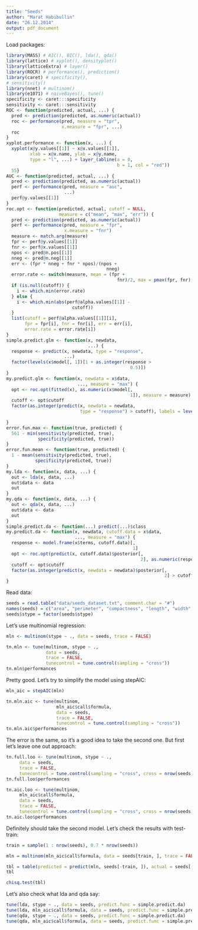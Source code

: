 ```yaml
---
title: "Seeds"
author: "Marat Habibullin"
date: "26.12.2014"
output: pdf_document
---
```


Load packages:

```r
library(MASS) # AIC(), BIC(), lda(), qda()
library(lattice) # xyplot(), densityplot()
library(latticeExtra) # layer()
library(ROCR) # performance(), prediction()
library(caret) # specificity(),
# sensitivity()
library(nnet) # multinom()
library(e1071) # naiveBayes(), tune()
specificity <- caret:::specificity
sensitivity <- caret:::sensitivity
ROC <- function(predicted, actual, ...) {
  pred <- prediction(predicted, as.numeric(actual))
  roc <- performance(pred, measure = "tpr",
                     x.measure = "fpr", ...)
  roc
}
xyplot.performance <- function(x, ...) {
  xyplot(x@y.values[[1]] ~ x@x.values[[1]],
         xlab = x@x.name, ylab = x@y.name,
         type = "l", ...) + layer_(abline(a = 0,
                                          b = 1, col = "red"))
  55}
AUC <- function(predicted, actual, ...) {
  pred <- prediction(predicted, as.numeric(actual))
  perf <- performance(pred, measure = "auc",
                      ...)
  perf@y.values[[1]]
}
roc.opt <- function(predicted, actual, cutoff = NULL,
                    measure = c("mean", "max", "err")) {
  pred <- prediction(predicted, as.numeric(actual))
  perf <- performance(pred, measure = "fpr",
                      x.measure = "fnr")
  measure <- match.arg(measure)
  fpr <- perf@y.values[[1]]
  fnr <- perf@x.values[[1]]
  npos <- pred@n.pos[[1]]
  nneg <- pred@n.neg[[1]]
  err <- (fpr * nneg + fnr * npos)/(npos +
                                      nneg)
  error.rate <- switch(measure, mean = (fpr +
                                          fnr)/2, max = pmax(fpr, fnr), err = err)
  if (is.null(cutoff)) {
    i <- which.min(error.rate)
  } else {
    i <- which.min(abs(perf@alpha.values[[1]] -
                         cutoff))
  }
  list(cutoff = perf@alpha.values[[1]][i],
       fpr = fpr[i], fnr = fnr[i], err = err[i],
       error.rate = error.rate[i])
}
simple.predict.glm <- function(x, newdata,
                               ...) {
  response <- predict(x, newdata, type = "response",
                      ...)
  factor(levels(x$model[, 1])[1 + as.integer(response >
                                               0.5)])
}
my.predict.glm <- function(x, newdata = x$data,
                           ..., measure = "max") {
  opt <- roc.opt(fitted(x), as.numeric(x$model[,
                                               1]), measure = measure)
  cutoff <- opt$cutoff
  factor(as.integer(predict(x, newdata = newdata,
                            type = "response") > cutoff), labels = levels(x$model[,
                                                                                  1]))
}
error.fun.max <- function(true, predicted) {
  561 - min(sensitivity(predicted, true),
            specificity(predicted, true))
}
error.fun.mean <- function(true, predicted) {
  1 - mean(sensitivity(predicted, true),
           specificity(predicted, true))
}
my.lda <- function(x, data, ...) {
  out <- lda(x, data, ...)
  out$data <- data
  out
}
my.qda <- function(x, data, ...) {
  out <- qda(x, data, ...)
  out$data <- data
  out
}
simple.predict.da <- function(...) predict(...)$class
my.predict.da <- function(x, newdata, cutoff.data = x$data,
                          ..., measure = "max") {
  response <- model.frame(x$terms, cutoff.data)[,
                                                1]
  opt <- roc.opt(predict(x, cutoff.data)$posterior[,
                                                   2], as.numeric(response), measure = measure)
  cutoff <- opt$cutoff
  factor(as.integer(predict(x, newdata = newdata)$posterior[,
                                                            2] > cutoff), labels = levels(response))
}
```

Read data:

```r
seeds = read.table("data/seeds_dataset.txt", comment.char = "#")
names(seeds) = c("area", "perimeter", "compactness", "length", "width", "assymetry", "groove", "stype")
seeds$stype = factor(seeds$stype)
```

Let's use multinomial regression:

```r
mln <- multinom(stype ~ ., data = seeds, trace = FALSE)

tn.mln <- tune(multinom, stype ~ ., 
               data = seeds, 
               trace = FALSE, 
               tunecontrol = tune.control(sampling = "cross"))
tn.mln$performances
```

Pretty good. Let's try to simplify the model using stepAIC:

```r
mln_aic = stepAIC(mln)

tn.mln.aic <- tune(multinom, 
                   mln_aic$call$formula, 
                   data = seeds, 
                   trace = FALSE, 
                   tunecontrol = tune.control(sampling = "cross"))
tn.mln.aic$performances
```

The error is the same, so it's a good idea to take the second one. But first let's leave one out approach:

```r
tn.full.loo <- tune(multinom, stype ~ ., 
     data = seeds, 
     trace = FALSE, 
     tunecontrol = tune.control(sampling = "cross", cross = nrow(seeds)))
tn.full.loo$performances

tn.aic.loo <- tune(multinom, 
     mln_aic$call$formula, 
     data = seeds, 
     trace = FALSE, 
     tunecontrol = tune.control(sampling = "cross", cross = nrow(seeds)))
tn.aic.loo$performances
```

Definitely should take the second model. Let's check the results with test-train:

```r
train = sample(1 : nrow(seeds), 0.7 * nrow(seeds))

mln = multinom(mln_aic$call$formula, data = seeds[train, ], trace = FALSE)

tbl = table(predicted = predict(mln, seeds[-train, ]), actual = seeds[-train,]$stype)
tbl

chisq.test(tbl)
```

Let's also check what lda and qda say:

```r
tune(lda, stype ~ ., data = seeds, predict.func = simple.predict.da)
tune(lda, mln_aic$call$formula, data = seeds, predict.func = simple.predict.da)
tune(qda, stype ~ ., data = seeds, predict.func = simple.predict.da)
tune(qda, mln_aic$call$formula, data = seeds, predict.func = simple.predict.da)
```